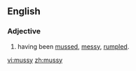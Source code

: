 ==English==
===Adjective===
{{en-adj}}

# having been [[muss]]ed, [[messy]], [[rumple]]d.

[[vi:mussy]]
[[zh:mussy]]